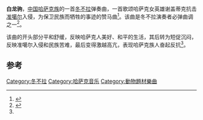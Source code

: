'''白龙驹'''，[[中国哈萨克族|中国哈萨克族]]的一首[[冬不拉|冬不拉]]弹奏曲，一首歌颂哈萨克女英雄谢盖蒂克抗击[[准噶尔汗国|准噶尔]]入侵，为保卫民族而牺牲的事迹的赞马曲<ref>{{cite book |author1=新疆维吾尔自治区民族事务委员会 |title=新疆民族辞典 |date=1995-10 |publisher=新疆人民出版社 |isbn=7-228-03623-9 |page=312}}</ref>。该曲是冬不拉演奏者必弹曲调之一<ref name="西北">{{cite book |author1=刘维新 |title=西北民族词典 |date=1998 |publisher=新疆人民出版社 |isbn=9787228043774 |page=54}}</ref>。

该曲的开头部分平和舒缓，反映哈萨克人美好、和平的生活，其后转为短促沉闷，反映准噶尔入侵和民族苦难，最后变得激越高亢，表现哈萨克族人奋起反抗<ref name="西北"/>。

== 参考 ==
{{reflist}}

[[Category:冬不拉|Category:冬不拉]]
[[Category:哈萨克音乐|Category:哈萨克音乐]]
[[Category:動物題材樂曲|Category:動物題材樂曲]]